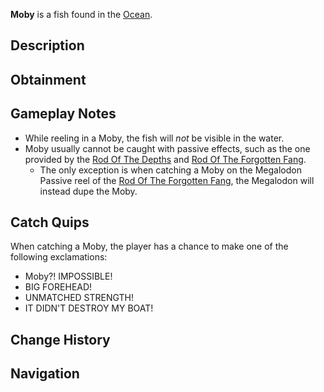 {{FishInfobox
|image          = Moby.png
|rarity         = Secret
|sea            = First Sea
|location       = [[Ocean]]
|sublocation    = 
|sources        = Fishing Rod
|nopassive      = 1
|radar_location = 
|prog_speed     = -95
|xp             = 60000
|weather        = 
|time           = 
|season         = Summer
|bait           = Squid
|base_weight    = 200000
|base_value     = 75000
|weight_range   = 110000
|base_chance    = 0
|base_resil     = 1
}}
'''Moby''' is a {{Rarity|Secret}} fish found in the [[Ocean]].

== Description ==
{{Description|A monstrous whale with a fearsome reputation, known to attack those who dare cross its path|Bestiary Entry}}

== Obtainment ==
{{Fish Availability|
Whale Migration/Moby
|top_rods      = 
Great Rod of Oscar\1713.13\3531.92;
Astralhook Rod\1565.62\3330.98;
Challenger's Rod\1505.19\3343.03;
Seraphic Rod\1067.49\2323.23;
Summit Rod\1026.85\2326.19;
Krampus's Rod\-70.85\-101.72;
Heaven's Rod\365.79\770.2;
Ethereal Prism Rod\837.13\1784.9;
Rod Of The Forgotten Fang\454.04\990.54;
No-Life Rod\343.53\765.05;
Zeus Rod\-105.43\-150.96
|recommended   = Challenger's Rod
}}

== Gameplay Notes ==
* While reeling in a Moby, the fish will ''not'' be visible in the water.
* Moby usually cannot be caught with passive effects, such as the one provided by the [[Rod Of The Depths]] and [[Rod Of The Forgotten Fang]].
** The only exception is when catching a Moby on the Megalodon Passive reel of the [[Rod Of The Forgotten Fang]], the Megalodon will instead dupe the Moby.

== Catch Quips ==
When catching a Moby, the player has a chance to make one of the following exclamations:
* Moby?! IMPOSSIBLE!
* BIG FOREHEAD!
* UNMATCHED STRENGTH!
* IT DIDN'T DESTROY MY BOAT!

== Change History ==
{{Change History|{{subst:Current Version}}}}

== Navigation ==
{{Fish Navbox|Ocean}}